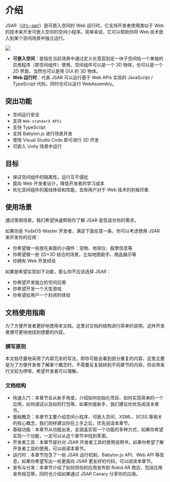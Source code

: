 # 介绍

JSAR（[/dʒ:-sar/](https://ipa-reader.xyz/?text=d%CA%92:-sar)）是可嵌入空间的 Web 运行时，它支持开发者使用类似于 Web 的技术来开发可嵌入空间的空间小程序。简单来说，它可以帮助你将 Web 技术嵌入到某个空间场景中独立运行。

![](intro-subspace-in-deskstop.png)

- **可嵌入空间**：是指在当前场景中通过定义长宽高划定一块子空间给一个单独的应用程序（即空间组件）使用，空间组件可以是一个 3D 物体，也可以是一个 2D 界面，当然也可以是带 GUI 的 3D 物体。
- **Web 运行时**：代表 JSAR 可以运行基于 Web APIs 实现的 JavaScript / TypeScript 代码，同时也可以运行 WebAssembly。

## 突出功能

- 空间运行安全
- 支持 `Web-standard APIs`
- 支持 TypeScript
- 支持 Babylon.js 进行场景开发
- 使用 Visual Studio Code 即可进行 3D 开发
- 可嵌入 Unity 场景中运行

## 目标

- 保证空间组件的隔离性，运行互不侵扰
- 面向 Web 开发者设计，降低开发者的学习成本
- 优化空间组件的离线体验和性能，去除用户对于 Web 技术的刻板印象

## 使用场景

通过使用场景，我们希望快速帮助你了解 JSAR 是否适合你的需求。

如果你是 YodaOS-Master 开发者，满足下面任意一条，你可以考虑使用 JSAR 来开发你的应用：

- 你希望做一些放在桌面的小摆件：宠物、地球仪、股票信息等
- 你希望做一些 2D+3D 结合的场景，比如地图助手、商品展示等
- 你拥有 Web 开发经验

如果是希望实现如下功能，那么你不应该选择 JSAR：

- 你希望开发独立的空间应用
- 你希望开发一个大型游戏
- 你希望给用户一个封闭的体验

## 文档使用指南

为了方便开发者更好地使用本文档，这里对文档的结构进行简单的说明，这样开发者便可更快地找到想要的内容。

### 撰写原则

本文档尽量地采用了内容冗余的写法，即你可能会看到部分重复的内容，这里主要是为了方便开发者了解某个概念时，不需要反复跳转到不同章节的内容，但会带来行文较为啰嗦，希望开发者可以理解。

### 文档结构

- 快速入门：本章节会从新手角度，介绍如何初始化项目、如何实现简单的一个应用，如何调试以及如何打包等，如果你是新手，我们建议你优先阅读本章节。
- 基础概念：本章节主要介绍空间小程序、可嵌入空间、XSML、SCSS 等相关的核心概念，我们同样建议你在上手之后，优先阅读本章节。
- 基础功能：本章节从功能出发，会涵盖实现一个功能的多种方式，如果你希望实现一个功能，一定可以从这个章节中找到答案。
- 开发者工具：本章节是针对 JSAR 开发者工具的使用说明书，如果你希望了解开发者工具的使用，可以阅读本章节。
- 运行时：本章节包含了一些 JSAR 运行机制、Babylon.js API、Web API 等信息，如果你希望写出一些更面向 JSAR 更友好的代码，可以阅读本章节。
- 发布与分发：本章节介绍了如何将你的应用发布到 Rokid AR 商店，包括应用发布规范等，同时也介绍如果通过 JSAR Canary 分享你的应用。
